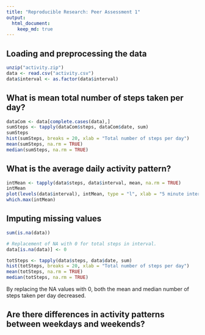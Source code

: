 ```yaml
---
title: "Reproducible Research: Peer Assessment 1"
output: 
  html_document:
    keep_md: true
---
```



## Loading and preprocessing the data
```r
unzip("activity.zip")
data <- read.csv("activity.csv")
data$interval <- as.factor(data$interval)

```
## What is mean total number of steps taken per day?
```r
dataCom <- data[complete.cases(data),]
sumSteps <- tapply(dataCom$steps, dataCom$date, sum)
sumSteps
hist(sumSteps, breaks = 20, xlab = "Total number of steps per day")
mean(sumSteps, na.rm = TRUE)
median(sumSteps, na.rm = TRUE)
```
## What is the average daily activity pattern?
```r
intMean <- tapply(data$steps, data$interval, mean, na.rm = TRUE)
intMean
plot(levels(data$interval), intMean, type = "l", xlab = "5 minute interval", ylab = "Average number of steps")
which.max(intMean)
```

## Imputing missing values
```r
sum(is.na(data))

# Replacement of NA with 0 for total steps in interval.
data[is.na(data)] <- 0

totSteps <- tapply(data$steps, data$date, sum)
hist(totSteps, breaks = 20, xlab = "Total number of steps per day")
mean(totSteps, na.rm = TRUE)
median(totSteps, na.rm = TRUE)
```
By replacing the NA values with 0, both the mean and median number of steps taken per day decreased. 

## Are there differences in activity patterns between weekdays and weekends?
```r

```